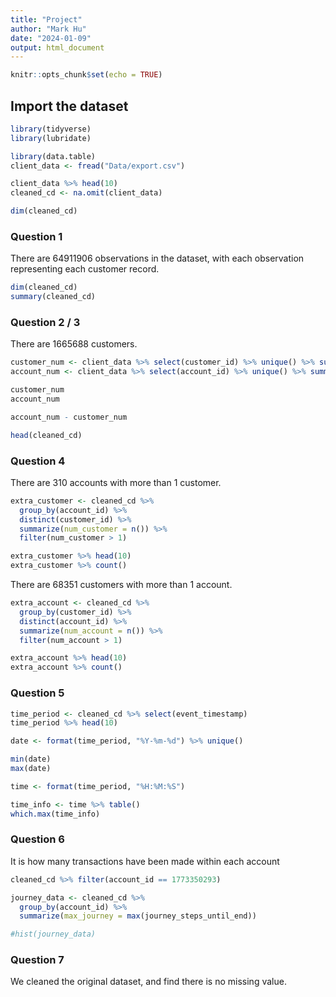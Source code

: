 ```yaml
---
title: "Project"
author: "Mark Hu"
date: "2024-01-09"
output: html_document
---
```


```r
knitr::opts_chunk$set(echo = TRUE)
```

## Import the dataset

```r
library(tidyverse)
library(lubridate)
```

```r
library(data.table)
client_data <- fread("Data/export.csv")
```

```r
client_data %>% head(10)
cleaned_cd <- na.omit(client_data)
```

```r
dim(cleaned_cd)
```

### Question 1

There are 64911906 observations in the dataset, with each observation representing each customer record.

```r
dim(cleaned_cd)
summary(cleaned_cd)
```

### Question 2 / 3

There are 1665688 customers.

```r
customer_num <- client_data %>% select(customer_id) %>% unique() %>% summarize(n = n())
account_num <- client_data %>% select(account_id) %>% unique() %>% summarize(n = n())

customer_num
account_num

account_num - customer_num
```

```r
head(cleaned_cd)
```

### Question 4

There are 310 accounts with more than 1 customer.

```r
extra_customer <- cleaned_cd %>%
  group_by(account_id) %>%
  distinct(customer_id) %>%
  summarize(num_customer = n()) %>% 
  filter(num_customer > 1)

extra_customer %>% head(10)
extra_customer %>% count()
```

There are 68351 customers with more than 1 account.

```r
extra_account <- cleaned_cd %>%
  group_by(customer_id) %>%
  distinct(account_id) %>%
  summarize(num_account = n()) %>% 
  filter(num_account > 1)

extra_account %>% head(10)
extra_account %>% count()
```

### Question 5

```r
time_period <- cleaned_cd %>% select(event_timestamp)
time_period %>% head(10)
```

```r
date <- format(time_period, "%Y-%m-%d") %>% unique()

min(date)
max(date)
```

```r
time <- format(time_period, "%H:%M:%S")
```

```r
time_info <- time %>% table()
which.max(time_info)
```

### Question 6

It is how many transactions have been made within each account

```r
cleaned_cd %>% filter(account_id == 1773350293)
```

```r
journey_data <- cleaned_cd %>% 
  group_by(account_id) %>% 
  summarize(max_journey = max(journey_steps_until_end))

#hist(journey_data)
```

### Question 7

We cleaned the original dataset, and find there is no missing value.